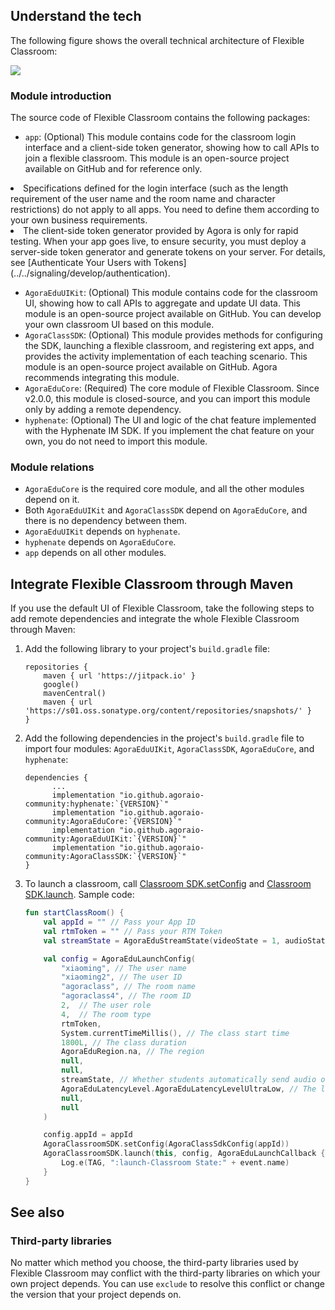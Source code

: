 <PlatformWrapper platform="android">



## Understand the tech

The following figure shows the overall technical architecture of Flexible Classroom:

![](https://web-cdn.agora.io/docs-files/1653557375318)

### Module introduction

The source code of Flexible Classroom contains the following packages:

- `app`: (Optional) This module contains code for the classroom login interface and a client-side token generator, showing how to call APIs to join a flexible classroom. This module is an open-source project available on GitHub and for reference only.

<div class="alert note"><li>Specifications defined for the login interface (such as the length requirement of the user name and the room name and character restrictions) do not apply to all apps. You need to define them according to your own business requirements.</li><li>The client-side token generator provided by Agora is only for rapid testing. When your app goes live, to ensure security, you must deploy a server-side token generator and generate tokens on your server. For details, see  [Authenticate Your Users with Tokens](../../signaling/develop/authentication).</li></div>

- `AgoraEduUIKit`: (Optional) This module contains code for the classroom UI, showing how to call APIs to aggregate and update UI data. This module is an open-source project available on GitHub. You can develop your own classroom UI based on this module.
- `AgoraClassSDK`: (Optional) This module provides methods for configuring the SDK, launching a flexible classroom, and registering ext apps, and provides the activity implementation of each teaching scenario. This module is an open-source project available on GitHub. Agora recommends integrating this module.
- `AgoraEduCore`: (Required) The core module of Flexible Classroom. Since v2.0.0, this module is closed-source, and you can import this module only by adding a remote dependency.
- `hyphenate`: (Optional) The UI and logic of the chat feature implemented with the Hyphenate IM SDK. If you implement the chat feature on your own, you do not need to import this module.

### Module relations

- `AgoraEduCore` is the required core module, and all the other modules depend on it.
- Both `AgoraEduUIKit` and `AgoraClassSDK` depend on `AgoraEduCore`, and there is no dependency between them.
- `AgoraEduUIKit` depends on `hyphenate`.
- `hyphenate` depends on `AgoraEduCore`.
- `app` depends on all other modules.

## Integrate Flexible Classroom through Maven

If you use the default UI of Flexible Classroom, take the following steps to add remote dependencies and integrate the whole Flexible Classroom through Maven:

1. Add the following library to your project's `build.gradle` file:

   ```
   repositories {
       maven { url 'https://jitpack.io' }
       google()
       mavenCentral()
       maven { url 'https://s01.oss.sonatype.org/content/repositories/snapshots/' }
   }
   ```

2. Add the following dependencies in the project's `build.gradle` file to import four modules: `AgoraEduUIKit`, `AgoraClassSDK`, `AgoraEduCore`, and `hyphenate`:

   ```
   dependencies {
         ...
         implementation "io.github.agoraio-community:hyphenate:`{VERSION}`"
         implementation "io.github.agoraio-community:AgoraEduCore:`{VERSION}`"
         implementation "io.github.agoraio-community:AgoraEduUIKit:`{VERSION}`"
         implementation "io.github.agoraio-community:AgoraClassSDK:`{VERSION}`"
   }
   ```

3. To launch a classroom, call [Classroom SDK.setConfig](../reference/classroom-sdk#setconfig) and [Classroom SDK.launch](../reference/classroom-sdk#launch). Sample code:

   ```kotlin
   fun startClassRoom() {
       val appId = "" // Pass your App ID
       val rtmToken = "" // Pass your RTM Token
       val streamState = AgoraEduStreamState(videoState = 1, audioState = 1)

       val config = AgoraEduLaunchConfig(
           "xiaoming", // The user name
           "xiaoming2", // The user ID
           "agoraclass", // The room name
           "agoraclass4", // The room ID
           2,  // The user role
           4,  // The room type
           rtmToken,
           System.currentTimeMillis(), // The class start time
           1800L, // The class duration
           AgoraEduRegion.na, // The region
           null,
           null,
           streamState, // Whether students automatically send audio or video streams after they "go onto the stage"
           AgoraEduLatencyLevel.AgoraEduLatencyLevelUltraLow, // The latency level
           null,
           null
       )

       config.appId = appId
       AgoraClassroomSDK.setConfig(AgoraClassSdkConfig(appId))
       AgoraClassroomSDK.launch(this, config, AgoraEduLaunchCallback { event ->
           Log.e(TAG, ":launch-Classroom State:" + event.name)
       }
   }
   ```

## See also

### Third-party libraries

No matter which method you choose, the third-party libraries used by Flexible Classroom may conflict with the third-party libraries on which your own project depends. You can use `exclude` to resolve this conflict or change the version that your project depends on.

</PlatformWrapper>